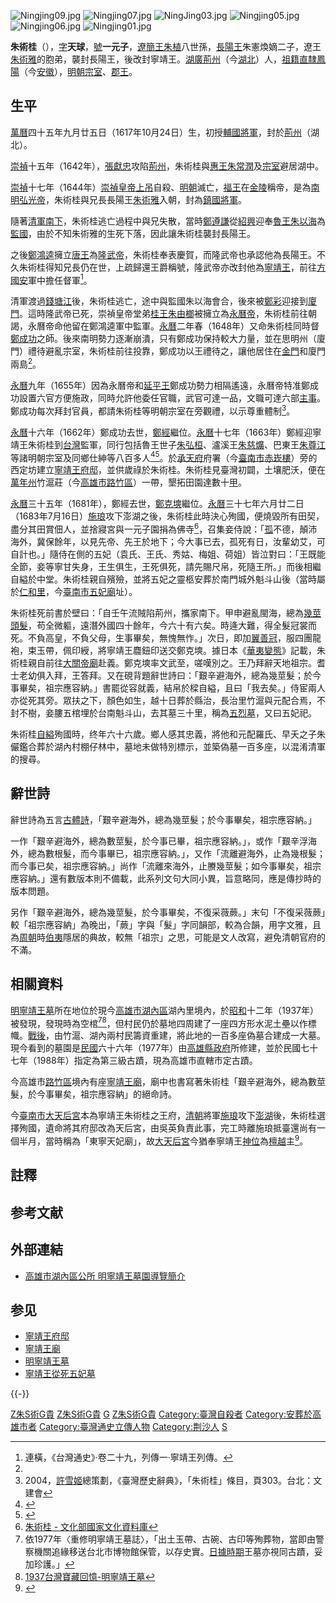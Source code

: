 {{東亞男性歷史人物
| 名稱= 寧靖王
| 畫像= [[File:明寧靖王朱術桂神像.JPG|280px]]
| 說明= 竹滬華山殿裡的明寧靖王朱術桂神像
| 姓名= 朱術桂
| 字= 天球
| 最高職務= 監軍
| 封爵= [[郡王|郡王]]<br>藩王（未正式冊封）<ref name="遼藩寧靖王">[[1662年|永曆十六年]]十二月，朱術桂曾以「遼藩寧靖王」之名為身故的[[朱以海|魯王]]作《皇明監國魯王壙誌》。</ref>
| 封號= 寧靖王<br>遼王（未正式冊封）<ref name="遼藩寧靖王"/>
| 御稱號=
| 世系=[[明太祖|明太祖]]遼王系
| 宮號1=
| 宮號2=
| 封地= 
| 神號=
| 尊號=
| 乳名=
| 幼名=
| 兒名=
| 童名=
| 小字=
| 號= 一元子
| 法號=
| 院號=
| 出生年= {{birth date|1617|10|24}}<br>[[萬曆|萬曆]]四十五年九月廿五日
| 婚年=
| 逝世年= {{death date and age|1683|7|16|1617|10|24}}<br>[[永曆_(南明)|永曆]]三十七年六月廿二日
| 諡號=
| 墳墓= [[明寧靖王墓|明寧靖王墓]]
| 父親= 長陽王朱憲煥
| 嫡母=
| 母親= 
| 元配= 寧靖王妃羅氏
| 正室=
| 妻=
| 繼室=
| 平妻=
| 側室= 袁氏、王氏、秀姑、梅姐、荷姐
| 元配之父=
| 元配之嫡母=
| 元配之母=
| 正室之父=
| 正室之嫡母=
| 正室之母=
| 妻之父=
| 妻之嫡母=
| 妻之母=
| 繼室之父=
| 繼室之嫡母=
| 繼室之母=
| 平妻之父=
| 平妻之嫡母=
| 平妻之母=
| 兄弟= 長陽王[[朱術雅|朱術雅]]
| 姊妹=
| 嫡兄弟=
| 嫡姊妹=
| 庶兄弟=
| 庶姊妹=
| 同胞兄弟=
| 同胞姊妹=
| 異母兄弟=
| 異母姊妹=
| 異父兄弟=
| 異父姊妹=
| 繼兄弟=
| 繼姊妹=
| 子=
| 女=
| 嫡子= 早逝世子朱儼鑑<ref>[https://web.archive.org/web/20180506173922/https://www.chinatimes.com/newspapers/20130611001118-260306 兩岸史話－福爾摩沙真面貌- 中時電子報]</ref>
| 嫡女=
| 庶子=
| 庶女=
| 養子= [[明朝藩王列表_(益王系)|益王]]後代朱儼鉁<ref>《臺灣通史》寧靖王列傳：術桂無子，以益王之後儼鉁為嗣，方七歲。清人入臺，遷於河南杞縣。</ref>
| 養女=
| 繼子=
| 繼女=
| 注釋=
|}}
[[File:Ningjing09.jpg|thumb]]
[[File:Ningjing07.jpg|thumb]]
[[File:NingJing03.jpg|thumb]]
[[File:Ningjing05.jpg|thumb]]
[[File:Ningjing06.jpg|thumb]]
[[File:Ningjing01.jpg|thumb]]

'''朱術桂'''（{{bd|1617年|10月24日|1683年|7月20日|catIdx=Z朱}}），[[表字|字]]'''天球'''，[[號|號]]'''一元子'''，[[明朝藩王列表_(遼王系)|遼簡王]][[朱植|朱植]]八世孫，[[明朝藩王列表_(遼王系)#長陽國|長陽王]]朱憲煥嫡二子，遼王[[朱術雅|朱術雅]]的胞弟，襲封長陽王，後改封寧靖王。[[湖廣|湖廣]][[荊州|荊州]]（今[[湖北|湖北]]）人，[[祖籍|祖籍]][[南直隸|直隸]][[鳳陽|鳳陽]]（今[[安徽|安徽]]），[[明朝宗室|明朝宗室]]、[[郡王|郡王]]。

== 生平 ==
[[萬曆|萬曆]]四十五年九月廿五日（1617年10月24日）生，初授[[輔國將軍|輔國將軍]]，封於[[荊州|荊州]]（湖北）。

[[崇禎|崇禎]]十五年（1642年），[[張獻忠|張獻忠]]攻陷[[荊州|荊州]]，朱術桂與[[明朝藩王列表_(世宗、穆宗及神宗系)#惠國|惠王]][[朱常潤|朱常潤]]及[[明朝宗室|宗室]]避居湖中。

[[崇禎|崇禎]]十七年（1644年）[[崇禎皇帝|崇禎皇帝]][[上吊|上吊]]自殺、[[明朝|明朝]]滅亡，[[福王|福王]]在[[金陵|金陵]]稱帝，是為[[南明|南明]][[弘光帝|弘光帝]]，朱術桂與兄長長陽王[[朱術雅|朱術雅]]入朝，封為[[鎮國將軍|鎮國將軍]]。

隨著[[明清战争|清軍南下]]，朱術桂逃亡過程中與兄失散，當時[[鄭遵謙|鄭遵謙]]從[[紹興|紹興]]迎奉[[明朝藩王列表_(魯王系)|魯王]][[朱以海|朱以海]]為[[監國|監國]]，由於不知朱術雅的生死下落，因此讓朱術桂襲封長陽王。

之後[[鄭鴻逵|鄭鴻逵]]擁立[[明朝藩王列表_(唐王系)|唐王]]為[[隆武帝|隆武帝]]，朱術桂奉表慶賀，而隆武帝也承認他為長陽王。不久朱術桂得知兄長仍在世，上疏歸還王爵稱號，隆武帝亦改封他為[[明朝藩王列表_(遼王系)#寧靖國|寧靖王]]，前往[[方國安|方國安]]軍中擔任督軍<ref name="寧靖王列傳">連橫，《台灣通史》‧卷二十九，列傳一‧寧靖王列傳。</ref>。

清軍渡過[[錢塘江|錢塘江]]後，朱術桂逃亡，途中與監國朱以海會合，後來被[[鄭彩|鄭彩]]迎接到[[廈門|廈門]]。這時隆武帝已死，崇禎皇帝堂弟[[永曆帝|桂王朱由榔]]被擁立為[[永曆帝|永曆帝]]，朱術桂前往朝謁，永曆帝命他留在鄭鴻逵軍中監軍。[[永曆_(南明)|永曆]]二年春（1648年）又命朱術桂同時督[[鄭成功|鄭成功]]之師。後來南明勢力逐漸崩潰，只有鄭成功保持較大力量，並在思明州（廈門）禮待避亂宗室，朱術桂前往投靠，鄭成功以王禮待之，讓他居住在[[金門|金門]]和廈門兩島<ref name="寧靖王列傳" />。

[[永曆_(南明)|永曆]]九年（1655年）因為永曆帝和[[延平王|延平王]]鄭成功勢力相隔遙遠，永曆帝特准鄭成功設置六官方便施政，同時允許他委任官職，武官可達一品，文職可達六部[[主事|主事]]。鄭成功每次拜封官員，都請朱術桂等明朝宗室在旁觀禮，以示尊重體制<ref>2004，[[許雪姬|許雪姬]]總策劃，《臺灣歷史辭典》，「朱術桂」條目，頁303。台北：文建會</ref>。

[[永曆_(南明)|永曆]]十六年（1662年）鄭成功去世，[[鄭經|鄭經]]繼位。[[永曆_(南明)|永曆]]十七年（1663年）鄭經迎寧靖王朱術桂到[[台灣|台灣]]監軍，同行包括魯王世子[[朱弘桓|朱弘桓]]、瀘溪王[[朱慈爌|朱慈爌]]、巴東王[[朱尊江|朱尊江]]等諸明朝宗室及同鄉仕紳等八百多人<ref>{{Cite news|url=http://blog.xuite.net/tropicofcancer/2327/13446051-%E8%90%BD%E9%9B%A3%E7%8E%8B%E7%88%BA-%E6%98%8E%E6%9C%9D%E5%AF%A7%E9%9D%96%E7%8E%8B%E6%82%B2%E5%8A%87%E7%9A%84%E4%B8%80%E7%94%9F5%E4%B9%8B1|title=落難王爺-明朝寧靖王悲劇的一生5之1|last=(tropicofcancer)|first=嚕嚕米|newspaper=隨意窩 Xuite日誌|accessdate=2018-07-28}}</ref><ref>{{Cite book|title=《被誤解的臺灣史：1553-1860之史實未必是事實》|last=駱|first=芬美|publisher=時報|year=2013|isbn=9789571357287|location=台北市|pages=149}}</ref>。於[[承天府|承天府]]府署（今[[臺南市|臺南市]][[赤崁樓|赤崁樓]]）旁的西定坊建立[[寧靖王府邸|寧靖王府邸]]，並供歲祿於朱術桂。朱術桂見臺灣初闢，土壤肥沃，便在[[萬年州|萬年州]]{{NoteTag|[[鄭成功攻臺之役|鄭成功驅逐荷蘭人]]後，在台灣設一府二縣，府名[[東都#明鄭|東都]][[承天府|承天府]]（今[[台南市|台南市]]），二縣中北為[[天興縣|天興縣]]（縣治今台南市[[佳里區|佳里區]]），南為[[萬年縣|萬年縣]]（今[[屏東縣|屏東縣]]，[[高雄市|高雄市]]，及[[臺南市|臺南市]]大部分），[[永曆 (南明)|
永曆]]十六年（1662年）改東都為[[東寧_(臺灣古名)|東寧]]，[[永曆_(南明)|永曆]]十八年（1664年）改縣為州，直至[[鄭克塽|鄭克塽]]降清為止。}}竹滬莊（今[[高雄市|高雄市]][[路竹區|路竹區]]{{NoteTag|竹滬村原歸湖內鄉管轄。[[民國紀年|民國]]三十九年（1950年）行政區域調整方案之規定，將原歸湖內鄉管轄之竹滬村、頂寮村改劃路竹鄉管轄。}}）一帶，墾拓田園達數十[[甲_(單位)|甲]]。

[[永曆_(南明)|永曆]]三十五年（1681年），鄭經去世，[[鄭克塽|鄭克塽]]繼位。[[永曆_(南明)|永曆]]三十七年六月廿二日（1683年7月16日）[[施琅|施琅]]攻下澎湖之後，朱術桂此時決心殉國，便燒毀所有田契，盡分其田賞佃人，並捨寢宮與一元子園捐為佛寺<ref>[http://nrch.culture.tw/twpedia.aspx?id=3510 朱術桂 - 文化部國家文化資料庫]</ref>，召集妾侍說：「[[孤|孤]]不德，顛沛海外，冀保餘年，以見先帝、先王於地下；今大事已去，孤死有日，汝輩幼艾，可自計也。」隨侍在側的五妃（袁氏、王氏、秀姑、梅姐、荷姐）皆泣對曰：「王既能全節，妾等寧甘失身，王生俱生，王死俱死，請先賜尺帛，死隨王所。」而後相繼自縊於中堂{{NoteTag|1=《[[臺灣縣志|臺灣縣志]]‧卷九 雜記志‧丘墓》記載方式是寫「癸亥六月二十二日，靖海將軍侯施琅既克澎湖，王語諸妃曰：『我之死期至矣！汝輩聽自主之。』妃曰：『王生俱生，王死俱死。』遂結繯齊縊堂上。王親自殯殮，葬仁和里。越二十六日，王死。」{{r|縣}} }}。朱術桂親自殯殮，並將五妃之靈柩安葬於南門城外魁斗山後（當時屬於[[仁和里_(堡里)|仁和里]]，今[[臺南市|臺南市]][[五妃廟|五妃廟]]址）{{r|縣}}。

朱術桂死前書於壁曰：「自壬午流賊陷荊州，攜家南下。甲申避亂閩海，總為[[剃髮易服|幾莖頭髮]]，苟全微軀，遠潛外國四十餘年，今六十有六矣。時逄大難，得全髮冠裳而死。不負高皇，不負父母，生事畢矣，無愧無怍。」次日，即加[[翼善冠|翼善冠]]，服四團龍袍，束玉帶，佩印綬，將寧靖王麎鈕印送交鄭克塽。據日本《[[華夷變態|華夷變態]]》記載，朱術桂親自前往[[祀典武廟|大關帝廟]]赴義。鄭克塽率文武至，嗟嘆別之。王乃拜辭天地祖宗。耆士老幼俱入拜，王答拜。又在硯背題辭世詩曰：「艱辛避海外，總為幾莖髮；於今事畢矣，祖宗應容納。」書罷從容就義，結帛於樑自縊，且曰「我去矣。」侍宦兩人亦從死其旁。眾扶之下，顏色如生，越十日葬於縣治，長治里竹滬與元配合焉，不封不樹，妾膢五棺埋於台南魁斗山，去其墓三十里，稱為[[五妃廟|五烈墓]]，又曰五妃祀。

朱術桂[[自縊|自縊]]殉國時，终年六十六歲。鄉人感其忠義，將他和元配羅氏、早夭之子朱儼鑑合葬於湖內村棚仔林中，墓地未做特別標示，並築偽墓一百多座，以混淆清軍的搜尋。

== 辭世詩 ==
辭世詩為五言[[古體詩|古體詩]]，「艱辛避海外，總為幾莖髮；於今事畢矣，祖宗應容納。」

一作「艱辛避海外，總為數莖髮，於今事已畢，祖宗應容納。」，或作「艱辛浮海外，總為數根髮，而今事畢已，祖宗應容納。」，又作「流離避海外，止為幾根髮；而今事已矣，祖宗應容納。」尚作「流離來海外，止賸幾莖髮；如今事畢矣，祖宗應容納。」還有數版本則不備載，此系列文句大同小異，旨意略同，應是傳抄時的版本問題。

另作「艱辛避海外，總為幾莖髮，於今事畢矣，不復采薇蕨。」末句「不復采薇蕨」較「祖宗應容納」為晚出，「蕨」字與「髮」字同韻部，較為合韻，用字文雅，且為[[周朝|周朝]]時[[伯夷|伯夷]]隱居的典故，較無「祖宗」之思，可能是文人改寫，避免清朝官府的不滿。

== 相關資料 ==
[[明寧靖王墓|明寧靖王墓]]所在地位於現今[[高雄市|高雄市]][[湖內區|湖內區]]湖內里境內，於[[昭和|昭和]]十二年（1937年）被發現，發現時為空棺<ref>依1977年〈重修明寧靖王墓誌〉，「出土玉帶、古碗、古印等殉葬物，當即由警察機關追緣移送台北市博物館保管，以存史實。[[台灣日治時期|日據時期]]王墓亦視同古蹟，妥加珍護。」</ref><ref>[http://www.twmemory.org/?p=4005 1937台灣寶藏回憶-明寧靖王墓]</ref>，但村民仍於墓地四周建了一座四方形水泥土壘以作標幟。[[臺灣戰後時期|戰後]]，由竹滬、湖內兩村民籌資重建，將此地的一百多座偽墓合建成一大墓。現今看到的墓園是[[民國紀年|民國]]六十六年（1977年）由[[高雄縣政府|高雄縣政府]]所修建，並於民國七十七年（1988年）指定為第三級古蹟，現為高雄市直轄市定古蹟。

今高雄市[[路竹區|路竹區]]境內有座[[竹滬華山殿|寧靖王廟]]，廟中也書寫著朱術桂「艱辛避海外，總為數莖髮，於今事畢矣，祖宗應容納」的絕命詩。

今[[臺南市|臺南市]][[大天后宮|大天后宮]]本為寧靖王朱術桂之王府，[[清朝|清朝]]將軍[[施琅|施琅]]攻下[[澎湖|澎湖]]後，朱術桂選擇殉國，遺命將其府邸改為天后宮，由吳英負責此事，完工時離施琅抵臺還尚有一個半月，當時稱為「東寧天妃廟」，故[[大天后宮|大天后宮]]今猶奉寧靖王[[神位|神位]]為[[檀越|檀越]]主<ref>{{cite book|author=王浩一 |title=在廟口說書 |publisher=心靈工坊文化 |location=台北市 |isbn=978-986-6782-47-3 |pages=68頁|date=2008年8月}}</ref>。

== 註釋 ==
{{NoteFoot}}

==参考文献==
{{Reflist|refs=
<ref name="縣">{{cite book|author=[[王禮_(清朝)|王禮]] 主修，[[陳文達|陳文達]]、林中桂、李欽文、張士箱 編纂 ；臺灣史料集成編輯委員會 編輯 |title=《[[臺灣縣志|臺灣縣志]]》 |publisher=行政院文化建設委員會、遠流  |date=2005-06-30 |isbn=986-00-1269-5 |edition= 原版約刊行於康熙五十九年（1720年）|pages=279頁}}</ref>
}}

==外部連結==
*[https://web.archive.org/web/20110702220447/http://www.hunei.gov.tw/?Guid=ce52ae84-e499-a80d-3c71-625ed04a6259 高雄市湖內區公所 明寧靖王墓園導覽簡介]

== 参见 ==
{{Portal box|人物|历史|中国|台湾|高雄}}
* [[大天后宮|寧靖王府邸]]
* [[竹滬華山殿|寧靖王廟]]
* [[明寧靖王墓|明寧靖王墓]]
* [[五妃廟|寧靖王從死五妃墓]]

{{-}}
{{明朝历史事件}}
{{東寧王朝}}

[[Category:明朝宗室|Z朱S術G貴]]
[[Category:鄭氏王朝人物|Z朱S術G貴]]
[[Category:臺灣人物神|G]]
[[Category:道教神祇|Z朱S術G貴]]
[[Category:臺灣自殺者|Category:臺灣自殺者]]
[[Category:安葬於高雄市者|Category:安葬於高雄市者]]
[[Category:臺灣通史立傳人物|Category:臺灣通史立傳人物]]
[[Category:荆沙人|Category:荆沙人]]
[[Category:朱姓|S]]